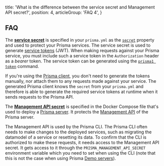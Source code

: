   title: 'What is the difference between the service secret and Management API secret?',
  position: 4,
  articleGroup: 'FAQ 4',
}

## FAQ

The [**service secret**](ghd4#service-secret) is specified in your `prisma.yml` as the [`secret`](5cy7#secret-optional) property and used to protect your Prisma services. The service secret is used to generate [service tokens](ghd4#service-token) (JWT). When making requests against your Prisma service, you must include such a service token in the `Authorization` header as a _bearer_ token. The service token can be generated using the [`prisma1 token`](xcv5) command.

If you're using the [Prisma client](/prisma-client), you don't need to generate the tokens manually, nor attach them to any requests made against your service. The generated Prisma client knows the `secret` from your `prisma.yml` and therefore is able to generate the required service tokens at runtime when it sends requests to the Prisma API.

The [**Management API secret**](kke4#management-api-secret) is specified in the Docker Compose file that's used to deploy a [Prisma server](/prisma-server). It protects the [Management API](foe1) of the Prisma server.

The Management API is used by the Prisma CLI. The Prisma CLI often needs to make changes to the deployed services, such as migrating the datamodel of a service or resetting its data. To confirm that the CLI is authorized to make these requests, it needs access to the Management API secret. It gets access to it through the `PRISMA_MANAGEMENT_API_SECRET` environment variable which you need to set when using the CLI (note that this is not the case when using Prisma [Demo servers](jfr3)).